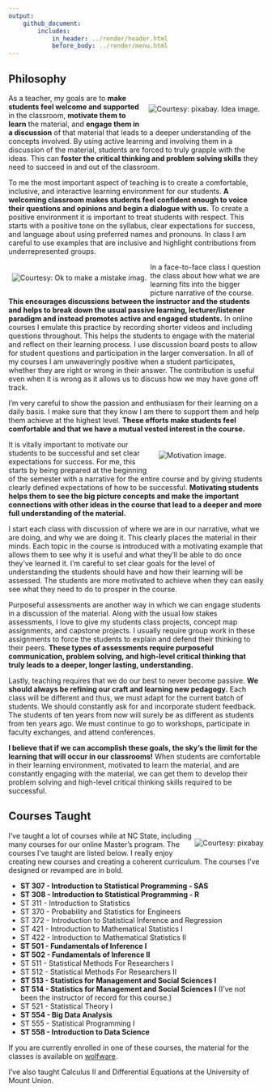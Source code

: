 ```yaml
---
output: 
    github_document:
        includes: 
            in_header: ../render/header.html
            before_body: ../render/menu.html
---
```


## Philosophy

<div style = "float: right; padding: 7px 7px 7px 7px;">
  <img src = "../images/question.png" alt = "Courtesy: pixabay. Idea image.">
</div> 

As a teacher, my goals are to **make students feel welcome and supported** in the classroom, **motivate them to learn** the material, and **engage them in a discussion** of that material that leads to a deeper understanding of the concepts involved.  By using active learning and involving them in a discussion of the material, students are forced to truly grapple with the ideas.  This can **foster the critical thinking and problem solving skills** they need to succeed in and out of the classroom.

To me the most important aspect of teaching is to create a comfortable, inclusive, and interactive learning environment for our students. **A welcoming classroom makes students feel confident enough to voice their questions and opinions and begin a dialogue with us.** To create a positive environment it is important to treat students with respect. This starts with a positive tone on the syllabus, clear expectations for success, and language about using preferred names and pronouns.  In class I am careful to use examples that are inclusive and highlight contributions from underrepresented groups.  

<div style = "float: left; padding: 7px 7px 7px 7px;">
  <img src = "../images/mistake.png" alt = "Courtesy: Ok to make a mistake imag.">
</div> 

In a face-to-face class I question the class about how what we are learning fits into the bigger picture narrative of the course. **This encourages discussions between the instructor and the students and helps to break down the usual passive learning, lecturer/listener paradigm and instead promotes active and engaged students.**  In online courses I emulate this practice by recording shorter videos and including questions throughout.  This helps the students to engage with the material and reflect on their learning process.  I use discussion board posts to allow for student questions and participation in the larger conversation.  In all of my courses I am unwaveringly positive when a student participates, whether they are right or wrong in their answer.  The contribution is useful even when it is wrong as it allows us to discuss how we may have gone off track.  


I’m very careful to show the passion and enthusiasm for their learning on a daily basis.  I make sure that they know I am there to support them and help them achieve at the highest level. **These efforts make students feel comfortable and that we have a mutual vested interest in the course.**

<div style = "float: right; padding: 7px 7px 7px 7px; width: 200px; height: auto;">
  <img src = "../images/motivation.png" alt = "Motivation image." >
</div> 

It is vitally important to motivate our students to be successful and set clear expectations for success. For me, this starts by being prepared at the beginning of the semester with a narrative for the entire course and by giving students clearly defined expectations of how to be successful. **Motivating students helps them to see the big picture concepts and make the important connections with other ideas in the course that lead to a deeper and more full understanding of the material.**

I start each class with discussion of where we are in our narrative, what we are doing, and why we are doing it.  This clearly places the material in their minds. Each topic in the course is introduced with a motivating example that allows them to see why it is useful and what they’ll be able to do once they’ve learned it. I’m careful to set clear goals for the level of understanding the students should have and how their learning will be assessed.  The students are more motivated to achieve when they can easily see what they need to do to prosper in the course.

Purposeful assessments are another way in which we can engage students in a discussion of the material.  Along with the usual low stakes assessments, I love to give my students class projects, concept map assignments, and capstone projects. I usually require group work in these assignments to force the students to explain and defend their thinking to their peers.  **These types of assessments require purposeful communication, problem solving, and high-level critical thinking that truly leads to a deeper, longer lasting, understanding.**

Lastly, teaching requires that we do our best to never become passive. **We should always be refining our craft and learning new pedagogy.** Each class will be different and thus, we must adapt for the current batch of students. We should constantly ask for and incorporate student feedback. The students of ten years from now will surely be as different as students from ten years ago. We must continue to go to workshops, participate in faculty exchanges, and attend conferences. 

**I believe that if we can accomplish these goals, the sky's the limit for the learning that will occur in our classrooms!** When students are comfortable in their learning environment, motivated to learn the material, and are constantly engaging with the material, we can get them to develop their problem solving and high-level critical thinking skills required to be successful.


## Courses Taught 

<div style = "float: right;">
  <img src = "../images/wanttolearn.jpg" alt = "Courtesy: pixabay">
</div>

I've taught a lot of courses while at NC State, including many courses for our online Master's program. The courses I've taught are listed below.  I really enjoy creating new courses and creating a coherent curriculum.  The courses I've designed or revamped are in bold.

- **ST 307 - Introduction to Statistical Programming - SAS**
- **ST 308 - Introduction to Statistical Programming - R**
- ST 311 - Introduction to Statistics
- ST 370 - Probability and Statistics for Engineers
- ST 372 - Introduction to Statistical Inference and Regression
- ST 421 - Introduction to Mathematical Statistics I
- ST 422 - Introduction to Mathematical Statistics II
- **ST 501 - Fundamentals of Inference I**
- **ST 502 - Fundamentals of Inference II**
- ST 511 - Statistical Methods For Researchers I
- ST 512 - Statistical Methods For Researchers II
- **ST 513 - Statistics for Management and Social Sciences I**
- **ST 514 - Statistics for Management and Social Sciences I** (I've not been the instructor of record for this course.)
- ST 521 - Statistical Theory I
- **ST 554 - Big Data Analysis**
- ST 555 - Statistical Programming I
- **ST 558 - Introduction to Data Science**

If you are currently enrolled in one of these courses, the material for the classes is available on [wolfware](https://www.wolfware.ncsu.edu).

I've also taught Calculus II and Differential Equations at the University of Mount Union.


